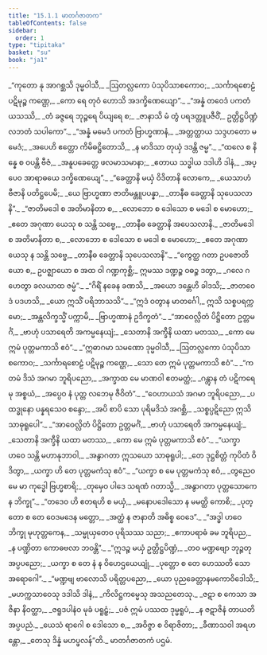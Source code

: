 ```yaml
---
title: "15.1.1 မာတင်္ဂဇာတက"
tableOfContents: false
sidebar:
  order: 1
type: "tipitaka"
basket: "su"
book: "ja1"
---
```



<DynamicBreadcrumb />

<Division number="1" book="ja1">

<Paragraph number="2853" type="verses" book="ja1">
_“ကုတော နု အာဂစ္ဆသိ ဒုမ္မဝါသီ,_  
_ဩတလ္လကော ပံသုပိသာစကောဝ;_  
_သင်္ကာရစောဠံ ပဋိမုဉ္စ ကဏ္ဌေ,_  
_ကော ရေ တုဝံ ဟောသိ အဒက္ခိဏေယျော”._  

</Paragraph>

</Division>
<Division number="2" book="ja1">

<Paragraph number="2854" type="verses" book="ja1">
_“အန္နံ တဝေဒံ ပကတံ ယသဿိ,_  
_တံ ခဇ္ဇရေ ဘုဉ္ဇရေ ပိယျရေ စ;_  
_ဇာနာသိ မံ တွံ ပရဒတ္တူပဇီဝိံ,_  
ဥတ္တိဋ္ဌပိဏ္ဍံ လဘတံ သပါကော”._  

</Paragraph>

</Division>
<Division number="3" book="ja1">

<Paragraph number="2855" type="verses" book="ja1">
_“အန္နံ မမေဒံ ပကတံ ဗြာဟ္မဏာနံ,_  
_အတ္တတ္ထာယ သဒ္ဒဟတော မမေဒံ;_  
_အပေဟိ ဧတ္တော ကိမိဓဋ္ဌိတောသိ,_  
_န မာဒိသာ တုယှံ ဒဒန္တိ ဇမ္မ”._  

</Paragraph>

</Division>
<Division number="4" book="ja1">

<Paragraph number="2856" type="verses" book="ja1">
_“ထလေ စ နိန္နေ စ ဝပန္တိ ဗီဇံ,_  
_အနူပခေတ္တေ ဖလမာသမာနာ;_  
_ဧတာယ သဒ္ဓါယ ဒဒါဟိ ဒါနံ,_  
_အပ္ပေဝ အာရာဓယေ ဒက္ခိဏေယျေ”._  

</Paragraph>

</Division>
<Division number="5" book="ja1">

<Paragraph number="2857" type="verses" book="ja1">
_“ခေတ္တာနိ မယှံ ဝိဒိတာနိ လောကေ,_  
_ယေသာဟံ ဗီဇာနိ ပတိဋ္ဌပေမိ;_  
_ယေ ဗြာဟ္မဏာ ဇာတိမန္တူပပန္နာ,_  
_တာနီဓ ခေတ္တာနိ သုပေသလာနိ”._  

</Paragraph>

</Division>
<Division number="6" book="ja1">

<Paragraph number="2858" type="verses" book="ja1">
_“ဇာတိမဒေါ စ အတိမာနိတာ စ,_  
_လောဘော စ ဒေါသော စ မဒေါ စ မောဟော;_  
_ဧတေ အဂုဏာ ယေသု စ သန္တိ သဗ္ဗေ,_  
_တာနီဓ ခေတ္တာနိ အပေသလာနိ._  

</Paragraph>

</Division>
<Division number="7" book="ja1">

<Paragraph number="2859" type="verses" book="ja1">
_ဇာတိမဒေါ စ အတိမာနိတာ စ,_  
_လောဘော စ ဒေါသော စ မဒေါ စ မောဟော;_  
_ဧတေ အဂုဏာ ယေသု န သန္တိ သဗ္ဗေ,_  
_တာနီဓ ခေတ္တာနိ သုပေသလာနိ”._  

</Paragraph>

</Division>
<Division number="8" book="ja1">

<Paragraph number="2860" book="ja1">
_“ကွေတ္ထ ဂတာ ဥပဇောတိယော စ,_  
ဥပဇ္ဈာယော စ အထ ဝါ ဂဏ္ဍကုစ္ဆိ;_  
ဣမဿ ဒဏ္ဍဉ္စ ဝဓဉ္စ ဒတွာ,_  
_ဂလေ ဂဟေတွာ ခလယာထ ဇမ္မံ”._  

</Paragraph>

</Division>
<Division number="9" book="ja1">

<Paragraph number="2861" type="verses" book="ja1">
_“ဂိရိံ နခေန ခဏသိ,_  
_အယော ဒန္တေဟိ ခါဒသိ;_  
_ဇာတဝေဒံ ပဒဟသိ,_  
_ယော ဣသိံ ပရိဘာသသိ”._  

</Paragraph>

</Division>
<Division number="10" book="ja1">

<Paragraph number="2862" type="verses" book="ja1">
_“ဣဒံ ဝတွာန မာတင်္ဂေါ,_  
ဣသိ သစ္စပရက္ကမော;_  
_အန္တလိက္ခသ္မိံ ပက္ကာမိ,_  
_ဗြာဟ္မဏာနံ ဥဒိက္ခတံ”._  

</Paragraph>

</Division>
<Division number="11" book="ja1">

<Paragraph number="2863" type="verses" book="ja1">
_“အာဝေလ္လိတံ ပိဋ္ဌိတော ဥတ္တမင်္ဂံ,_  
_ဗာဟုံ ပသာရေတိ အကမ္မနေယျံ;_  
_သေတာနိ အက္ခီနိ ယထာ မတဿ,_  
_ကော မေ ဣမံ ပုတ္တမကာသိ ဧဝံ”._  

</Paragraph>

</Division>
<Division number="12" book="ja1">

<Paragraph number="2864" type="verses" book="ja1">
_“ဣဓာဂမာ သမဏော ဒုမ္မဝါသီ,_  
_ဩတလ္လကော ပံသုပိသာစကောဝ;_  
_သင်္ကာရစောဠံ ပဋိမုဉ္စ ကဏ္ဌေ,_  
_သော တေ ဣမံ ပုတ္တမကာသိ ဧဝံ”._  

</Paragraph>

</Division>
<Division number="13" book="ja1">

<Paragraph number="2865" type="verses" book="ja1">
_“ကတမံ ဒိသံ အဂမာ ဘူရိပညော,_  
_အက္ခာထ မေ မာဏဝါ ဧတမတ္ထံ;_  
_ဂန္တွာန တံ ပဋိကရေမု အစ္စယံ,_  
_အပ္ပေဝ နံ ပုတ္တ လဘေမု ဇီဝိတံ”._  

</Paragraph>

</Division>
<Division number="14" book="ja1">

<Paragraph number="2866" type="verses" book="ja1">
_“ဝေဟာယသံ အဂမာ ဘူရိပညော,_  
_ပထဒ္ဓုနော ပန္နရသေဝ စန္ဒော;_  
_အပိ စာပိ သော ပုရိမဒိသံ အဂစ္ဆိ,_  
_သစ္စပ္ပဋိညော ဣသိ သာဓုရူပေါ”._  

</Paragraph>

</Division>
<Division number="15" book="ja1">

<Paragraph number="2867" type="verses" book="ja1">
_“အာဝေလ္လိတံ ပိဋ္ဌိတော ဥတ္တမင်္ဂံ,_  
_ဗာဟုံ ပသာရေတိ အကမ္မနေယျံ;_  
_သေတာနိ အက္ခီနိ ယထာ မတဿ,_  
_ကော မေ ဣမံ ပုတ္တမကာသိ ဧဝံ”._  

</Paragraph>

</Division>
<Division number="16" book="ja1">

<Paragraph number="2868" type="verses" book="ja1">
_“ယက္ခာ ဟဝေ သန္တိ မဟာနုဘာဝါ,_  
_အနွာဂတာ ဣသယော သာဓုရူပါ;_  
_တေ ဒုဋ္ဌစိတ္တံ ကုပိတံ ဝိဒိတွာ,_  
_ယက္ခာ ဟိ တေ ပုတ္တမကံသု ဧဝံ”._  

</Paragraph>

</Division>
<Division number="17" book="ja1">

<Paragraph number="2869" type="verses" book="ja1">
_“ယက္ခာ စ မေ ပုတ္တမကံသု ဧဝံ,_  
_တွညေဝ မေ မာ ကုဒ္ဓေါ ဗြဟ္မစာရိ;_  
_တုမှေဝ ပါဒေ သရဏံ ဂတာသ္မိ,_  
_အနွာဂတာ ပုတ္တသောကေန ဘိက္ခု”._  

</Paragraph>

</Division>
<Division number="18" book="ja1">

<Paragraph number="2870" type="verses" book="ja1">
_“တဒေဝ ဟိ ဧတရဟိ စ မယှံ,_  
_မနောပဒေါသော န မမတ္ထိ ကောစိ;_  
_ပုတ္တော စ တေ ဝေဒမဒေန မတ္တော,_  
_အတ္ထံ န ဇာနာတိ အဓိစ္စ ဝေဒေ”._  

</Paragraph>

</Division>
<Division number="19" book="ja1">

<Paragraph number="2871" type="verses" book="ja1">
_“အဒ္ဓါ ဟဝေ ဘိက္ခု မုဟုတ္တကေန,_  
_သမ္မုယှတေဝ ပုရိသဿ သညာ;_  
_ဧကာပရာဓံ ခမ ဘူရိပည,_  
_န ပဏ္ဍိတာ ကောဓဗလာ ဘဝန္တိ”._  

</Paragraph>

</Division>
<Division number="20" book="ja1">

<Paragraph number="2872" type="verses" book="ja1">
_“ဣဒဉ္စ မယှံ ဥတ္တိဋ္ဌပိဏ္ဍံ,_  
_တဝ မဏ္ဍဗျော ဘုဉ္ဇတု အပ္ပပညော;_  
_ယက္ခာ စ တေ နံ န ဝိဟေဌယေယျုံ,_  
_ပုတ္တော စ တေ ဟေဿတိ သော အရောဂေါ”._  

</Paragraph>

</Division>
<Division number="21" book="ja1">

<Paragraph number="2873" type="verses" book="ja1">
_“မဏ္ဍဗျ ဗာလောသိ ပရိတ္တပညော,_  
_ယော ပုညခေတ္တာနမကောဝိဒေါသိ;_  
_မဟက္ကသာဝေသု ဒဒါသိ ဒါနံ,_  
_ကိလိဋ္ဌကမ္မေသု အသညတေသု._  

</Paragraph>

</Division>
<Division number="22" book="ja1">

<Paragraph number="2874" type="verses" book="ja1">
_ဇဋာ စ ကေသာ အဇိနာ နိဝတ္ထာ,_  
_ဇရူဒပါနံဝ မုခံ ပရူဠှံ;_  
_ပဇံ ဣမံ ပဿထ ဒုမ္မရူပံ,_  
_န ဇဋာဇိနံ တာယတိ အပ္ပပညံ._  

</Paragraph>

</Division>
<Division number="23" book="ja1">

<Paragraph number="2875" type="verses" book="ja1">
_ယေသံ ရာဂေါ စ ဒေါသော စ,_  
_အဝိဇ္ဇာ စ ဝိရာဇိတာ;_  
_ခီဏာသဝါ အရဟန္တော,_  
_တေသု ဒိန္နံ မဟပ္ဖလန်”တိ._  


</Paragraph>
</Division>

<Paragraph number="2876" type="center" book="ja1">
မာတင်္ဂဇာတကံ ပဌမံ.
</Paragraph>